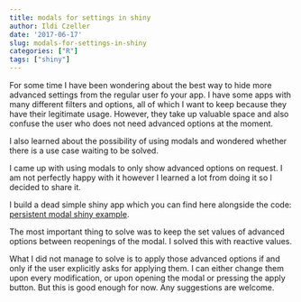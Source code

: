 ```yaml
---
title: modals for settings in shiny
author: Ildi Czeller
date: '2017-06-17'
slug: modals-for-settings-in-shiny
categories: ["R"]
tags: ["shiny"]
---
```


For some time I have been wondering about the best way to hide more advanced settings from the regular user fo your app. I have some apps with many different filters and options, all of which I want to keep because they have their legitimate usage. However, they take up valuable space and also confuse the user who does not need advanced options at the moment.

I also learned about the possibility of using modals and wondered whether there is a use case waiting to be solved.

I came up with using modals to only show advanced options on request. I am not perfectly happy with it however I learned a lot from doing it so I decided to share it.

I build a dead simple shiny app which you can find here alongside the code: [persistent modal shiny example](https://ildi-czeller.shinyapps.io/persistent_modal/).

The most important thing to solve was to keep the set values of advanced options between reopenings of the modal. I solved this with reactive values.

What I did not manage to solve is to apply those advanced options if and only if the user explicitly asks for applying them. I can either change them upon every modification, or upon opening the modal or pressing the apply button. But this is good enough for now. Any suggestions are welcome.


